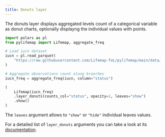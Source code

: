 ```yaml
---
title: Donuts layer
---
```


The donuts layer displays aggregated levels count of a categorical variable as donut charts, optionally displayng the individual values with points.

```python
import polars as pl
from pylifemap import Lifemap, aggregate_freq

# Load iucn dataset
iucn = pl.read_parquet(
    "https://raw.githubusercontent.com/Lifemap-ToL/pylifemap/main/data/iucn.parquet"
)

# Aggregate observations count along branches
iucn_freq = aggregate_freq(iucn, column="status")

(
    Lifemap(iucn_freq)
    .layer_donuts(counts_col="status", opacity=1, leaves="show")
    .show()
)

```

The `leaves` argument allows to `"show"` or `"hide"` individual leaves values.

For a detailed list of `layer_donuts` arguments you can take a look at its [documentation](`~pylifemap.Lifemap.layer_donuts`).
